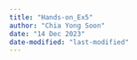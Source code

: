 ```yaml
---
title: "Hands-on_Ex5"
author: "Chia Yong Soon"
date: "14 Dec 2023"
date-modified: "last-modified"
---
```


